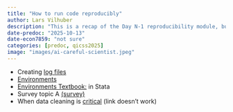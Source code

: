 ```yaml
---
title: "How to run code reproducibly"
author: Lars Vilhuber
description: "This is a recap of the Day N-1 reproducibility module, but with a focus on how to run code reproducibly. We discuss how to create log files, use environments, and the importance of data cleaning."
date-predoc: "2025-10-13"
date-econ7859: "not sure"
categories: [predoc, qicss2025]
image: "images/ai-careful-scientist.jpeg"
---
```


- Creating [log files](https://larsvilhuber.github.io/self-checking-reproducibility/presentation/#/creating-log-files)
- [Environments](https://larsvilhuber.github.io/self-checking-reproducibility/presentation/#/environments)
- [Environments Textbook:](https://larsvilhuber.github.io/self-checking-reproducibility/12-environments-in-stata.html) in Stata
- Survey topic A [(survey)](https://cornell.yul1.qualtrics.com/jfe/form/SV_cNkhKL69K2Ob7o2)
- When data cleaning is [critical](https://github.com/labordynamicsinstitute/very-imperfect-example-lesson/blob/main/programs/01_dataclean.do#L40) (link doesn't work)
